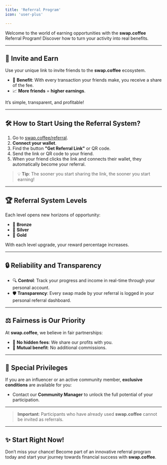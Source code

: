 ```yaml
---
title: 'Referral Program'
icon: 'user-plus'

---
```


Welcome to the world of earning opportunities with the **swap.coffee** Referral Program! Discover how to turn your activity into real benefits.

---

## 🚀 Invite and Earn

Use your unique link to invite friends to the **swap.coffee** ecosystem.
- 💸 **Benefit**: With every transaction your friends make, you receive a share of the fee.
- 📈 **More friends** = **higher earnings**.

It’s simple, transparent, and profitable!

---

## 🛠️ How to Start Using the Referral System?

1. Go to [swap.coffee/referral](https://swap.coffee/referral).
2. **Connect your wallet**.
3. Find the button **"Get Referral Link"** or QR code.
4. Send the link or QR code to your friend.
5. When your friend clicks the link and connects their wallet, they automatically become your referral.

> 💡 **Tip**: The sooner you start sharing the link, the sooner you start earning!

---

## 🏆 Referral System Levels

Each level opens new horizons of opportunity:
- 🥉 **Bronze**
- 🥈 **Silver**
- 🥇 **Gold**

With each level upgrade, your reward percentage increases.

---

## 🔒 Reliability and Transparency

- 🔍 **Control**: Track your progress and income in real-time through your personal account.
- 🛡️ **Transparency**: Every swap made by your referral is logged in your personal referral dashboard.

---

## ⚖️ Fairness is Our Priority

At **swap.coffee**, we believe in fair partnerships:
- 💼 **No hidden fees**: We share our profits with you.
- 🤝 **Mutual benefit**: No additional commissions.

---

## 🌟 Special Privileges

If you are an influencer or an active community member, **exclusive conditions** are available for you:
- Contact our **Community Manager** to unlock the full potential of your participation.

---

> **Important**: Participants who have already used **swap.coffee** cannot be invited as referrals.

---

## ✨ Start Right Now!

Don’t miss your chance!
Become part of an innovative referral program today and start your journey towards financial success with **swap.coffee**.
